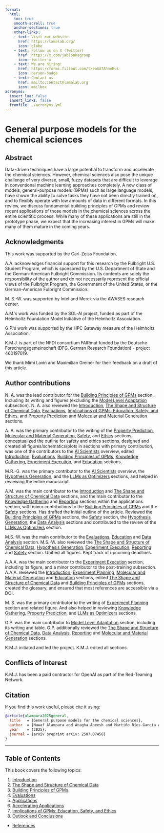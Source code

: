 ```yaml
---
format:
  html:
    toc: true
    smooth-scroll: true
    anchor-sections: true
    other-links:
    - text: Visit our website
      href: https://lamalab.org/
      icon: globe
    - text: Follow us on X (Twitter)
      href: https://x.com/jablonkagroup
      icon: twitter-x
    - text: We are hiring!
      href: https://forms.fillout.com/t/eoGA7AhnAKus
      icon: person-badge
    - text: Contact us
      href: mailto:contact@lamalab.org
      icon: mailbox
acronyms:
  insert_loa: false 
  insert_links: false  
  fromfile: ./acronyms.yml
---
```



# General purpose models for the chemical sciences {.unnumbered}

## Abstract

Data-driven techniques have a large potential to transform and accelerate the chemical sciences. 
    However, chemical sciences also pose the unique challenge of very diverse, small, fuzzy datasets that are difficult to leverage in conventional machine learning approaches completely. 
    A new class of models, general-purpose models (GPMs) such as large language models, have shown the ability to solve tasks they have not been directly trained on, and to flexibly operate with low amounts of data in different formats.
    In this review, we discuss fundamental building principles of GPMs and review recent applications of those models in the chemical sciences across the entire scientific process.
    While many of these applications are still in the prototype phase, we expect that the increasing interest in GPMs will make many of them mature in the coming years.

## Acknowledgments

This work was supported by the Carl-Zeiss Foundation. 

A.A.\ acknowledges financial support for this research by the Fulbright U.S. Student Program, which is sponsored by the U.S. Department of State and the German-American Fulbright Commission. Its contents are solely the responsibility of the author and do not necessarily represent the official views of the Fulbright Program, the Government of the United States, or the German-American Fulbright Commission. 
 
M. S.-W.\ was supported by Intel and Merck via the AWASES research center. 

A.M.'s work was funded by the SOL-AI project, funded as part of the Helmholtz Foundation Model Initiative of the Helmholtz Association. 

G.P.'s work was supported by the HPC Gateway measure of the Helmholtz Association.

K.M.J.\ is part of the NFDI consortium FAIRmat funded by the Deutsche Forschungsgemeinschaft (DFG, German Research Foundation) - project 460197019.

We thank Mimi Lavin and Maximilian Greiner for their feedback on a draft of this article.

## Author contributions

N. A. was the lead contributor for the [Building Principles of GPMs](03-architectures.qmd) section. Including its writing and figures (excluding the [Model Level Adaptation](03-architectures.qmd#sec:model_adaptation) subsection). N. A. also reviewed the [Introduction](01-introduction.qmd), [The Shape and Structure of Chemical Data](02-data_taxonomy.qmd), [Evaluations](04-evals.qmd), [Implications of GPMs: Education, Safety, and Ethics](07-safety.qmd), and [Property Prediction](05-applications.qmd#sec:prediction) and [Molecular and Material Generation](05-applications.qmd#sec:mol_generation) sections.

A. A. was the primary contributor to the writing of the [Property Prediction](05-applications.qmd#sec:prediction), [Molecular and Material Generation](05-applications.qmd#sec:mol_generation), [Safety](07-safety.qmd#sec:safety), and [Ethics](07-safety.qmd#sec:ethics) sections, conceptualized the outline for safety and ethics sections, designed and created all figures/schematics/plots in sections with primary contribution, was one of the contributors to the [AI Scientists](05-applications.qmd#sec:ai-scientists) overview, edited [Introduction](01-introduction.qmd), [Evaluations](04-evals.qmd), [Building Principles of GPMs](03-architectures.qmd), [Knowledge Gathering](05-applications.qmd#sec:information_gathering), [Experiment Execution](05-applications.qmd#sec:experiment_execution), and [Education](07-safety.qmd#sec:education) sections.

M.R.-G. was the primary contributor to the [AI Scientists](05-applications.qmd#sec:ai-scientists) overview, the [Hypothesis Generation](05-applications.qmd#sec:hypothesis), and the [LLMs as Optimizers](05-applications.qmd#sec:optimizers) sections, and helped in reviewing the entire manuscript.

A.M. was the main contributor to the [Introduction](01-introduction.qmd) and [The Shape and Structure of Chemical Data](02-data_taxonomy.qmd) sections, and the main contributor to the [Knowledge Gathering](05-applications.qmd#sec:information_gathering) and [Reporting](05-applications.qmd#sec:reporting) sections within the applications section, with minor contributions to the [Building Principles of GPMs](03-architectures.qmd) and the [Safety](07-safety.qmd#sec:safety) sections. Has drafted the initial outline of the article. Reviewed the [Building Principles of GPMs](03-architectures.qmd) sections, the [Safety](07-safety.qmd#sec:safety) section, the [Hypothesis Generation](05-applications.qmd#sec:hypothesis), the [Data Analysis](05-applications.qmd#sec:data_analysis) sections and contributed to the review of the [LLMs as Optimizers](05-applications.qmd#sec:optimizers) section.

M.S.-W. was the main contributor to the [Evaluations](04-evals.qmd), [Education](07-safety.qmd#sec:education) and [Data Analysis](05-applications.qmd#sec:data_analysis) section. M.S.-W. also reviewed the [The Shape and Structure of Chemical Data](02-data_taxonomy.qmd), [Hypothesis Generation](05-applications.qmd#sec:hypothesis), [Experiment Execution](05-applications.qmd#sec:experiment_execution), [Reporting](05-applications.qmd#sec:reporting) and [Safety](07-safety.qmd#sec:safety) section. Unified all figures. Kept track of upcoming deadlines.

A.A.A. was the main contributor to the [Experiment Execution](05-applications.qmd#sec:experiment_execution) section, including its figure, and a minor contributor to the post-training subsection. A.A.A. reviewed the [Introduction](01-introduction.qmd), [Experiment Planning](05-applications.qmd#sec:planning), [Molecular and Material Generation](05-applications.qmd#sec:mol_generation) and [Education](07-safety.qmd#sec:education) sections, edited [The Shape and Structure of Chemical Data](02-data_taxonomy.qmd) and [Building Principles of GPMs](03-architectures.qmd) sections, created the glossary, and ensured that most references are accessible via a DOI.

M. S. was the primary contributor to the writing of [Experiment Planning](05-applications.qmd#sec:planning) section and related figure. And also helped in reviewing [Knowledge Gathering](05-applications.qmd#sec:information_gathering), [Property Prediction](05-applications.qmd#sec:prediction), and [LLMs as Optimizers](05-applications.qmd#sec:optimizers) sections.

G.P. was the main contributor to [Model Level Adaptation](03-architectures.qmd#sec:model_adaptation) section, including its writing and table. G.P. additionally reviewed the [The Shape and Structure of Chemical Data](02-data_taxonomy.qmd), [Data Analysis](05-applications.qmd#sec:data_analysis), [Reporting](05-applications.qmd#sec:reporting) and [Molecular and Material Generation](05-applications.qmd#sec:mol_generation) sections.

K.M.J. initiated and led the project. K.M.J. edited all sections. 

## Conflicts of Interest
K.M.J.\ has been a paid contractor for OpenAI as part of the Red-Teaming Network.

## Citation

If you find this work useful, please cite it using:

```bibtex
@article{alampara2025general,
  title   = {General purpose models for the chemical sciences},
  author  = {Nawaf Alampara and Anagha Aneesh and Martiño Ríos-García and Adrian Mirza and Mara Schilling-Wilhelmi and Ali Asghar Aghajani and Meiling Sun and Gordan Prastalo and Kevin Maik Jablonka},
  year    = {2025},
  journal = {arXiv preprint arXiv: 2507.07456}
}
```

---

## Table of Contents

This book covers the following topics:

1. [Introduction](01-introduction.qmd)
2. [The Shape and Structure of Chemical Data](02-data_taxonomy.qmd)
3. [Building Principles of GPMs](03-architectures.qmd)
4. [Evaluations](04-evals.qmd)
5. [Applications](05-applications.qmd)
6. [Accelerating Applications](06-accelerating_applications.qmd)
7. [Implications of GPMs: Education, Safety, and Ethics](07-safety.qmd)
8. [Outlook and Conclusions](08-outlook_conclusions.qmd)
-  [References](09-references.qmd)
